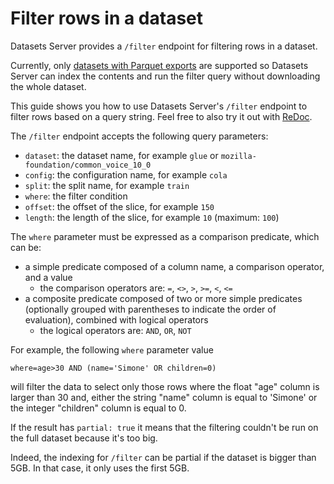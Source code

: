 # Filter rows in a dataset

Datasets Server provides a `/filter` endpoint for filtering rows in a dataset.

<Tip warning={true}>
  Currently, only <a href="./parquet">datasets with Parquet exports</a>
  are supported so Datasets Server can index the contents and run the filter query without
  downloading the whole dataset.
</Tip>

This guide shows you how to use Datasets Server's `/filter` endpoint to filter rows based on a query string.
Feel free to also try it out with [ReDoc](https://redocly.github.io/redoc/?url=https://datasets-server.huggingface.co/openapi.json#operation/filterRows).

The `/filter` endpoint accepts the following query parameters:
- `dataset`: the dataset name, for example `glue` or `mozilla-foundation/common_voice_10_0`
- `config`: the configuration name, for example `cola`
- `split`: the split name, for example `train`
- `where`: the filter condition
- `offset`: the offset of the slice, for example `150`
- `length`: the length of the slice, for example `10` (maximum: `100`)

The `where` parameter must be expressed as a comparison predicate, which can be:
- a simple predicate composed of a column name, a comparison operator, and a value
  - the comparison operators are: `=`, `<>`, `>`, `>=`, `<`, `<=`
- a composite predicate composed of two or more simple predicates (optionally grouped with parentheses to indicate the order of evaluation), combined with logical operators
  - the logical operators are: `AND`, `OR`, `NOT`

For example, the following `where` parameter value
```
where=age>30 AND (name='Simone' OR children=0)
```
will filter the data to select only those rows where the float "age" column is larger than 30 and,
either the string "name" column is equal to 'Simone' or the integer "children" column is equal to 0.

If the result has `partial: true` it means that the filtering couldn't be run on the full dataset because it's too big.

Indeed, the indexing for `/filter` can be partial if the dataset is bigger than 5GB. In that case, it only uses the first 5GB.
